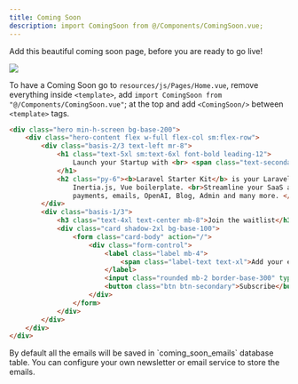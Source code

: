 ```yaml
---
title: Coming Soon
description: import ComingSoon from @/Components/ComingSoon.vue;
---
```


Add this beautiful coming soon page, before you are ready to go live!

<Frame>
    <img src="/images/components/coming_soon.jpg" />
</Frame>

To have a Coming Soon go to `resources/js/Pages/Home.vue`, remove everything inside `<template>`, add `import ComingSoon from "@/Components/ComingSoon.vue"`; at the top and add `<ComingSoon/>` between `<template>` tags.

```html resources/js/Components/ComingSoon.vue
<div class="hero min-h-screen bg-base-200">
    <div class="hero-content flex w-full flex-col sm:flex-row">
        <div class="basis-2/3 text-left mr-8">
            <h1 class="text-5xl sm:text-6xl font-bold leading-12">
                Launch your Startup with <br> <span class="text-secondary">Laravel Starter Kit</span> in Days. <br>Save time and money.
            </h1>
            <h2 class="py-6"><b>Laravel Starter Kit</b> is your Laravel Jetstream, Tailwind,
                Inertia.js, Vue boilerplate. <br>Streamline your SaaS app development with ready-to-go components for
                payments, emails, OpenAI, Blog, Admin and many more. </h2>
        </div>
        <div class="basis-1/3">
            <h3 class="text-4xl text-center mb-8">Join the waitlist</h3>
            <div class="card shadow-2xl bg-base-100">
                <form class="card-body" action="/">
                    <div class="form-control">
                        <label class="label mb-4">
                            <span class="label-text text-xl">Add your email to be notified once <span class="text-secondary">Laravel Starter Kit</span> is ready</span>
                        </label>
                        <input class="rounded mb-2 border-base-300" type="text" placeholder="Email">
                        <button class="btn btn-secondary">Subscribe</button>
                    </div>
                </form>
            </div>
        </div>
    </div>
</div>
```

<Tip>
By default all the emails will be saved in `coming_soon_emails` database table.
You can configure your own newsletter or email service to store the emails.
</Tip>
